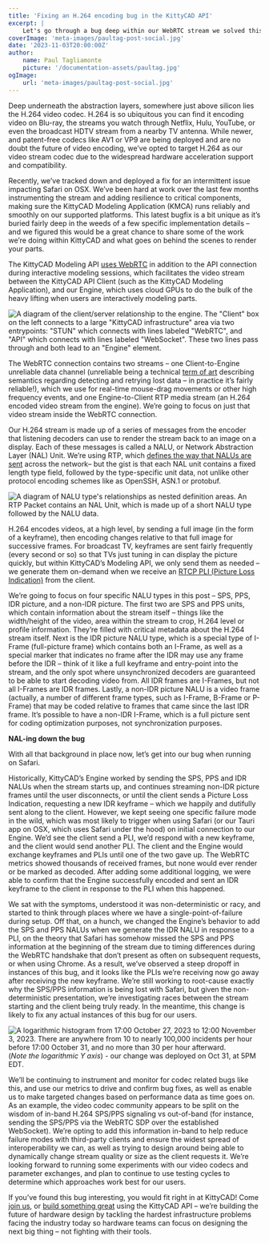 ```yaml
---
title: 'Fixing an H.264 encoding bug in the KittyCAD API'
excerpt: |
    Let's go through a bug deep within our WebRTC stream we solved this week!
coverImage: 'meta-images/paultag-post-social.jpg'
date: '2023-11-03T20:00:00Z'
author:
    name: Paul Tagliamonte
    picture: '/documentation-assets/paultag.jpg'
ogImage:
    url: 'meta-images/paultag-post-social.jpg'
---
```


Deep underneath the abstraction layers, somewhere just above silicon lies the
H.264 video codec. H.264 is so ubiquitous you can find it encoding video on
Blu-ray, the streams you watch through Netflix, Hulu, YouTube, or even the
broadcast HDTV stream from a nearby TV antenna. While newer, and patent-free
codecs like AV1 or VP9 are being deployed and are no doubt the future of video
encoding, we’ve opted to target H.264 as our video stream codec due to the
widespread hardware acceleration support and compatibility.

Recently, we’ve tracked down and deployed a fix for an intermittent issue
impacting Safari on OSX. We’ve been hard at work over the last few months
instrumenting the stream and adding resilience to critical components, making
sure the KittyCAD Modeling Application (KMCA) runs reliably and smoothly on our
supported platforms. This latest bugfix is a bit unique as it’s buried fairly
deep in the weeds of a few specific implementation details – and we figured
this would be a great chance to share some of the work we’re doing within
KittyCAD and what goes on behind the scenes to render your parts.

The KittyCAD Modeling API [uses WebRTC](https://kittycad.io/blog/cad-webrtc) in
addition to the API connection during interactive modeling sessions, which
facilitates the video stream between the KittyCAD API Client (such as the
KittyCAD Modeling Application), and our Engine, which uses cloud GPUs to do the
bulk of the heavy lifting when users are interactively modeling parts.

![A diagram of the client/server relationship to the engine. The "Client" box on the left connects to a large "KittyCAD infrastructure" area via two entrypoints: "STUN" which connects with lines labeled "WebRTC", and "API" which connects with lines labeled "WebSocket". These two lines pass through and both lead to an "Engine" element.](/documentation-assets/h264/client-engine.png)

The WebRTC connection contains two streams – one Client-to-Engine unreliable
data channel (unreliable being a technical
[term of art](https://datatracker.ietf.org/doc/html/rfc8831#section-3.1)
describing semantics regarding detecting and retrying lost data – in practice
it’s fairly reliable!), which we use for real-time mouse-drag movements or
other high frequency events, and one Engine-to-Client RTP media stream (an
H.264 encoded video stream from the engine). We’re going to focus on just that
video stream inside the WebRTC connection.

Our H.264 stream is made up of a series of messages from the encoder that
listening decoders can use to render the stream back to an image on a display.
Each of these messages is called a NALU, or Network Abstraction Layer (NAL)
Unit. We’re using RTP, which 
[defines the way that NALUs are sent](https://datatracker.ietf.org/doc/html/rfc6184)
across the
network– but the gist is that each NAL unit contains a fixed length type field,
followed by the type-specific unit data, not unlike other protocol encoding
schemes like as OpenSSH, ASN.1 or protobuf.

![A diagram of NALU type's relationships as nested definition areas. An RTP Packet contains an NAL Unit, which is made up of a short NALU type followed by the NALU data.](/documentation-assets/h264/nalu.png)

H.264 encodes videos, at a high level, by sending a full image (in the form of
a keyframe), then encoding changes relative to that full image for successive
frames. For broadcast TV, keyframes are sent fairly frequently (every second or
so) so that TVs just tuning in can display the picture quickly, but within
KittyCAD’s Modeling API, we only send them as needed – we generate them
on-demand when we receive an 
[RTCP PLI (Picture Loss Indication)](https://datatracker.ietf.org/doc/html/rfc4585#section-6.3.1)
from the
client.

We’re going to focus on four specific NALU types in this post – SPS, PPS, IDR
picture, and a non-IDR picture. The first two are SPS and PPS units, which
contain information about the stream itself – things like the width/height of
the video, area within the stream to crop, H.264 level or profile information.
They’re filled with critical metadata about the H.264 stream itself. Next is
the IDR picture NALU type, which is a special type of I-Frame (full-picture
frame) which contains both an I-Frame, as well as a special marker that
indicates no frame after the IDR may use any frame before the IDR – think of it
like a full keyframe and entry-point into the stream, and the only spot where
unsynchronized decoders are guaranteed to be able to start decoding video from.
All IDR frames are I-Frames, but not all I-Frames are IDR frames. Lastly, a
non-IDR picture NALU is a video frame (actually, a number of different frame
types, such as I-Frame, B-Frame or P-Frame) that may be coded relative to
frames that came since the last IDR frame. It’s possible to have a non-IDR
I-Frame, which is a full picture sent for coding optimization purposes, not
synchronization purposes.

**NAL-ing down the bug**

With all that background in place now, let’s get into our bug when running on Safari.

Historically, KittyCAD’s Engine worked by sending the SPS, PPS and IDR NALUs
when the stream starts up, and continues streaming non-IDR picture frames until
the user disconnects, or until the client sends a Picture Loss Indication,
requesting a new IDR keyframe – which we happily and dutifully sent along to
the client. However, we kept seeing one specific failure mode in the wild,
which was most likely to trigger when using Safari (or our Tauri app on OSX,
which uses Safari under the hood) on initial connection to our Engine. We’d see
the client send a PLI, we’d respond with a new keyframe, and the client would
send another PLI. The client and the Engine would exchange keyframes and PLIs
until one of the two gave up. The WebRTC metrics showed thousands of received
frames, but none would ever render or be marked as decoded. After adding some
additional logging, we were able to confirm that the Engine successfully
encoded and sent an IDR keyframe to the client in response to the PLI when this
happened.

We sat with the symptoms, understood it was non-deterministic or racy, and
started to think through places where we have a single-point-of-failure during
setup. Off that, on a hunch, we changed the Engine’s behavior to add the SPS
and PPS NALUs when we generate the IDR NALU in response to a PLI, on the theory
that Safari has somehow missed the SPS and PPS information at the beginning of
the stream due to timing differences during the WebRTC handshake that don’t
present as often on subsequent requests, or when using Chrome. As a result,
we’ve observed a steep dropoff in instances of this bug, and it looks like the
PLIs we’re receiving now go away after receiving the new keyframe. We’re still
working to root-cause exactly why the SPS/PPS information is being lost with
Safari, but given the non-deterministic presentation, we’re investigating races
between the stream starting and the client being truly ready. In the meantime,
this change is likely to fix any actual instances of this bug for our users.


![A logarithmic histogram from 17:00 October 27, 2023 to 12:00 November 3, 2023. There are anywhere from 10 to nearly 100,000 incidents per hour before 17:00 October 31, and no more than 30 per hour afterward.](/documentation-assets/h264/pli-count.png)
(*Note the logarithmic Y axis*) - our change was deployed on Oct 31, at 5PM EDT.

We’ll be continuing to instrument and monitor for codec related bugs like this,
and use our metrics to drive and confirm bug fixes, as well as enable us to
make targeted changes based on performance data as time goes on. As an example,
the video codec community appears to be split on the wisdom of in-band H.264
SPS/PPS signaling vs out-of-band (for instance, sending the SPS/PPS via the
WebRTC SDP over the established WebSocket). We’re opting to add this
information in-band to help reduce failure modes with third-party clients and
ensure the widest spread of interoperability we can, as well as trying to
design around being able to dynamically change stream quality or size as the
client requests it. We’re looking forward to running some experiments with our
video codecs and parameter exchanges, and plan to continue to use testing
cycles to determine which approaches work best for our users.

If you’ve found this bug interesting, you would fit right in at KittyCAD! Come
[join us](https://kittycad.io/careers), or
[build something great](https://kittycad.io/build-with-us) using the
KittyCAD API – we’re building the future of hardware design by tackling the
hardest infrastructure problems facing the industry today so hardware teams can
focus on designing the next big thing – not fighting with their tools.
